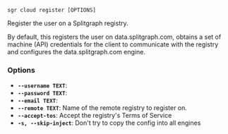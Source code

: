 
```sgr cloud register [OPTIONS] ```

Register the user on a Splitgraph registry.

By default, this registers the user on data.splitgraph.com,
obtains a set of machine (API) credentials for the client to communicate
with the registry and configures the data.splitgraph.com engine.

### Options

  * **`--username TEXT`**: 
  * **`--password TEXT`**: 
  * **`--email TEXT`**: 
  * **`--remote TEXT`**: Name of the remote registry to register on.
  * **`--accept-tos`**: Accept the registry's Terms of Service
  * **`-s, --skip-inject`**: Don't try to copy the config into all engines
